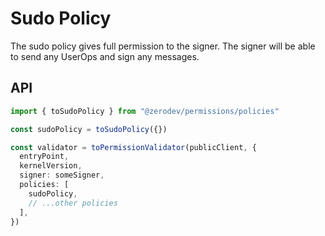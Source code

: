 
<VersionWarning version="5.3.x" /> 

# Sudo Policy

The sudo policy gives full permission to the signer.  The signer will be able to send any UserOps and sign any messages.

## API

```ts
import { toSudoPolicy } from "@zerodev/permissions/policies"

const sudoPolicy = toSudoPolicy({})

const validator = toPermissionValidator(publicClient, {
  entryPoint,
  kernelVersion,
  signer: someSigner,
  policies: [
    sudoPolicy,
    // ...other policies
  ],
})
```